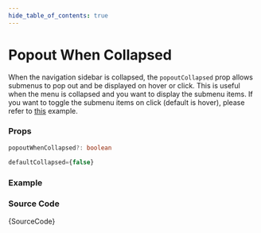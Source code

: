 ```yaml
---
hide_table_of_contents: true
---
```



# Popout When Collapsed

When the navigation sidebar is collapsed, the `popoutCollapsed` prop allows submenus to pop out and be displayed on hover or click. This is useful when the menu is collapsed and you want to display the submenu items. If you want to toggle the submenu items on click (default is hover), please refer to [this](/docs/menu-examples/vertical-examples/menu/trigger-popout) example.

### Props

```ts noCopy
popoutWhenCollapsed?: boolean
```

```ts noCopy title='Default Value'
defaultCollapsed={false}
```

### Example

<IframeWindow url='http://localhost:3000/en/menu-examples/vertical-menu/menu/popout-collapsed' />

### Source Code

<TsToJsCodeSnippet>{SourceCode}</TsToJsCodeSnippet>
